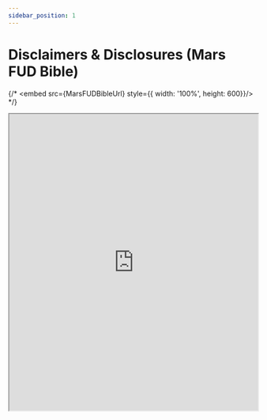 ```yaml
---
sidebar_position: 1
---
```



# Disclaimers & Disclosures (Mars FUD Bible)

{/* <embed src={MarsFUDBibleUrl} style={{ width: '100%', height: 600}}/> */}

<iframe
    src="https://drive.google.com/file/d/1UWuJWJ8bGd61AKNF9Od5h7pu1ak4q_h1/preview"
    width="100%"
    height="600"
>
</iframe>
